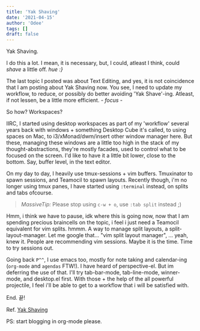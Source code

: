 ```yaml
---
title: 'Yak Shaving'
date: '2021-04-15'
author: 'Odee'
tags: []
draft: false
---
```


Yak Shaving.

I do this a lot. I mean, it is necessary, but, I could, atleast I think, could
_shave_ a little off. _hue :}_

The last topic I posted was about Text Editing, and yes, it is not
coincidence that I am posting about Yak Shaving now. You see, I need to update my
workflow, to reduce, or possibly do better avoiding 'Yak Shave'-ing. Atleast, if not lessen,
be a little more efficient. _- focus -_

So how? Workspaces?

IIRC, I started using desktop workspaces as part of my 'workflow' several years back
with windows + something Desktop Cube it's called, to using spaces on Mac, to
i3/xMonad/dwm/insert other window manager here. But these, managing these
windows are a little too high in the stack of my thought-abstractions, they're
mostly facades, used to control what to be focused on the screen. I'd like to
have it a little bit lower, close to the bottom. Say, buffer level, in the text
editor.

On my day to day, I heavily use tmux-sessions + vim buffers. Tmuxinator to spawn
sessions, and Teamocil to spawn layouts. Recently though, i'm no longer using
tmux panes, I have started using `:terminal` instead, on splits and tabs ofcourse.

> _MassiveTip:_ Please stop using `c-w + o`, use `:tab split` instead ;)

Hmm, i think we have to pause, idk where this is going now, now that I am
spending precious braincells on the topic, i feel i just need a Teamocil
equivalent for vim splits. hmmm. A way to manage split layouts, a
split-layout-manager. Let me google that... "vim split layout manager", ...
yeah, knew it. People are recommending vim sessions. Maybe it is the time.
Time to try sessions out.

Going back `P^^`, I use emacs too, mostly for note taking and calendar-ing (`org-mode` and `agendas` FTW!). I
have heard of perspective-el. But im deferring the use of that. I'll try
tab-bar-mode, tab-line-mode, winner-mode, and desktop.el first. With those +
the help of the all powerful projectile, I feel i'll be able to get to a
workflow that i will be satisfied with.

End. 끝!

Ref. [Yak Shaving](http://www.mit.edu/~xela/yakshaving.html)

PS: start blogging in org-mode please.
